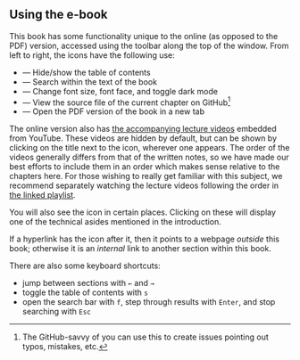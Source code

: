## Using the e-book {-}

<!-- TO-DO: print a warning if javascript is disabled in their browser, saying precisely what it is used for -->
This book has some functionality unique to the online (as opposed to the PDF) version, accessed using the toolbar along the top of the window.
From left to right, the icons have the following use:

- <i class="fa fa-align-justify"></i> — Hide/show the table of contents
- <i class="fa fa-search"></i> — Search within the text of the book
- <i class="fa fa-font"></i> — Change font size, font face, and toggle dark mode
- <i class="fa fa-code"></i> — View the source file of the current chapter on GitHub^[The GitHub-savvy of you can use this to create issues pointing out typos, mistakes, etc.]
- <i class="fa fa-file-pdf-o"></i> — Open the PDF version of the book in a new tab

The online version also has [the accompanying lecture videos](https://www.youtube.com/playlist?list=PLkespgaZN4gmu0nWNmfMflVRqw0VPkCGH) embedded from YouTube.
These videos are hidden by default, but can be shown by clicking on the title next to the <i class="fa fa-video-camera"></i> icon, wherever one appears.
The order of the videos generally differs from that of the written notes, so we have made our best efforts to include them in an order which makes sense relative to the chapters here.
For those wishing to really get familiar with this subject, we recommend separately watching the lecture videos following the order in [the linked playlist](https://www.youtube.com/playlist?list=PLkespgaZN4gmu0nWNmfMflVRqw0VPkCGH).

You will also see the <i class="fa fa-search-plus"></i> icon in certain places.
Clicking on these will display one of the technical asides mentioned in the introduction.

If a hyperlink has the <a class="external-link"></a> icon after it, then it points to a webpage *outside* this book; otherwise it is an *internal* link to another section within this book.

There are also some keyboard shortcuts:

- jump between sections with `←` and `→`
- toggle the table of contents with `s`
- open the search bar with `f`, step through results with `Enter`, and stop searching with `Esc`
